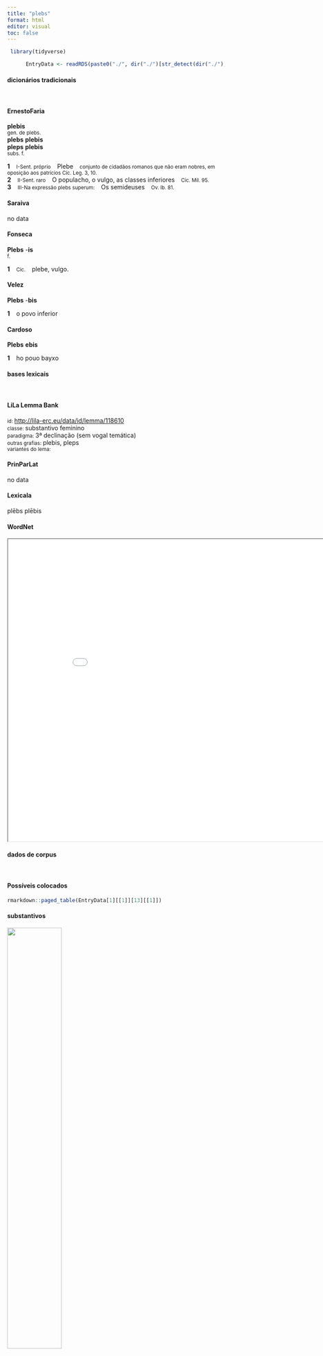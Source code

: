```yaml
---
title: "plebs"
format: html
editor: visual
toc: false
---
```



```r
 library(tidyverse) 

      EntryData <- readRDS(paste0("./", dir("./")[str_detect(dir("./"), "_xx112-108-101-98-115xx_.rds")]))

```


#### dicionários tradicionais

&emsp;




::: panel-tabset

#### ErnestoFaria

<b>plebis</b> <br> <small>gen. de plebs.</small> <br> <small></small> 
 <b>plebs</b> <b>plebis</b> <br> <b>pleps</b> <b>plebis</b> <br> <small>subs. f.</small> <br> <small></small>   <p> <b>1</b> &ensp; <small>I-Sent. próprio</small> &ensp; Plebe &ensp; <small>conjunto de cidadãos romanos que não eram nobres, em oposição aos patrícios Cíc. Leg. 3, 10.</small> <br> <b>2</b> &ensp; <small>II-Sent. raro</small> &ensp; O populacho, o vulgo, as classes inferiores &ensp; <small>Cíc. Mil. 95.</small> <br> <b>3</b> &ensp; <small>III-Na expressão plebs superum:</small> &ensp; Os semideuses &ensp; <small>Ov. lb. 81.</small> </p>




#### Saraiva

no data




#### Fonseca

<b>Plebs</b> -<b>is</b> <br> <small>f.</small>   <p> <b>1</b> &ensp; <small>Cic.</small> &ensp; plebe, vulgo. </p>




#### Velez

<b>Plebs</b> -<b>bis</b>   <p> <b>1</b> &ensp; o povo inferior </p>




#### Cardoso

<b>Plebs</b> <b>ebis</b>   <p> <b>1</b> &ensp; ho pouo bayxo </p>


:::



#### bases lexicais

&emsp;






::: panel-tabset

#### LiLa Lemma Bank

<small> id: </small> <a href=' http://lila-erc.eu/data/id/lemma/118610 ' target="_blank"> http://lila-erc.eu/data/id/lemma/118610 </a> <br>
<small> classe: </small> substantivo feminino   <br>
<small> paradigma: </small> 3ª declinação (sem vogal temática) <br>
<small> outras grafias: </small> plebis, pleps <br>
<small> variantes do lema: </small>  <br>





#### PrinParLat

no data




#### Lexicala

plēbs 
 plēbis




#### WordNet

<iframe width='900' height='700' src='Media/Tree__xx112-108-101-98-115xx__sem_type_lexemes_pt.html'>

</iframe>


:::



#### dados de corpus

&emsp;




::: panel-tabset

#### Possíveis colocados

```r

rmarkdown::paged_table(EntryData[1][[1]][13][[1]])

```


#### substantivos

![](./Media/wordcloud__xx112-108-101-98-115xx__BY_collocate_scoreSUBST.webp){width=50% fig-alt='This chart plots collocate by scoreSUBST, for the headword plebs here are all the values plotted: collocate: tribunus; scoreSUBST: 5. collocate: tribunatus; scoreSUBST: 3. collocate: peto; scoreSUBST: 0. collocate: fio; scoreSUBST: 0'}




#### adjetivos

![](./Media/wordcloud__xx112-108-101-98-115xx__BY_collocate_scoreADJ.webp){width=50% fig-alt='This chart plots collocate by scoreADJ, for the headword plebs here are all the values plotted: collocate: tribunus; scoreADJ: 0. collocate: tribunatus; scoreADJ: 0. collocate: peto; scoreADJ: 0. collocate: fio; scoreADJ: 0'}




#### verbos

![](./Media/wordcloud__xx112-108-101-98-115xx__BY_collocate_scoreVERBO.webp){width=50% fig-alt='This chart plots collocate by scoreVERBO, for the headword plebs here are all the values plotted: collocate: tribunus; scoreVERBO: 0. collocate: tribunatus; scoreVERBO: 0. collocate: peto; scoreVERBO: 2. collocate: fio; scoreVERBO: 2'}




#### advérbios

![](./Media/wordcloud__xx112-108-101-98-115xx__BY_collocate_scoreADV.webp){width=50% fig-alt='This chart plots collocate by scoreADV, for the headword plebs here are all the values plotted: collocate: tribunus; scoreADV: 0. collocate: tribunatus; scoreADV: 0. collocate: peto; scoreADV: 0. collocate: fio; scoreADV: 0'}




#### preposições e conjunções

![](./Media/wordcloud__xx112-108-101-98-115xx__BY_collocate_scoreFUNC.webp){width=50% fig-alt='This chart plots collocate by scoreFUNC, for the headword plebs here are all the values plotted: collocate: tribunus; scoreFUNC: 0. collocate: tribunatus; scoreFUNC: 0. collocate: peto; scoreFUNC: 0. collocate: fio; scoreFUNC: 0'}


:::



::: panel-tabset

#### ExemplosTraduzidos

<p> Publius inquit tribunatum <b>plebis</b> petit <br> <small> Cic.Att.2.12.2 <br> “Públio”, diz ele, “se candidatou ao tribunado da plebe.” <small> [JDD, de outra edição] </small> </small> </p>
; <p> in tribunis <b>plebis</b> designatis reliqua spes est <br> <small> Cic.Att.3.13.1 <br> Nos tribunos da plebe designados está a esperança que resta. <small> [JDD, de outra edição] </small> </small> </p>
; <p> atque hoc in illis tribunis <b>plebis</b> non laedebat <br> <small> Cic.Att.3.23.4 <br> E este perigo não atingia aqueles tribunos da plebe. <small> [JDD, de outra edição] </small> </small> </p>
; <p> ille autem non simulat sed plane tribunus <b>plebis</b> fieri cupit <br> <small> Cic.Att.2.1.5 <br> Já aquele não disfarça, mas revela abertamente o desejo de se tornar tribuno da plebe. <small> [JDD, de outra edição] </small> </small> </p>





#### Frequência por autor

![](./Media/barchart__xx112-108-101-98-115xx__lemma_BY_author_Frequencies.webp){width=50% fig-alt='This charts plots the frequency of lemma by author_Frequencies. The Suetonius subcorpus registers the highest normalized frequency, with the value of 22.05 and an absolute frequency of 2. The Sallustius subcorpus follows, with a normalized frequency of 10.2 and an absolute frequency of 11. the subcorpus with the least normalized frequency is Phaedrus with the normalized value of 0 and an absolute freqeuncy of 0. here are all the values: subcorpus: Caesar ; normalized frequency: 6 ; absolute frequency: 2.26603217765692. subcorpus: Cicero ; normalized frequency: 79 ; absolute frequency: 4.92138247240288. subcorpus: Horatius ; normalized frequency: 1 ; absolute frequency: 0.888020602077968. subcorpus: Ovidius ; normalized frequency: 2 ; absolute frequency: 3.43170899107756. subcorpus: Phaedrus ; normalized frequency: 0 ; absolute frequency: 0. subcorpus: Sallustius ; normalized frequency: 11 ; absolute frequency: 10.2031351451628. subcorpus: Seneca ; normalized frequency: 2 ; absolute frequency: 0.373266643026446. subcorpus: Suetonius ; normalized frequency: 2 ; absolute frequency: 22.0507166482911. subcorpus: Tacitus ; normalized frequency: 1 ; absolute frequency: 3.43288705801579. subcorpus: Vergilius ; normalized frequency: 0 ; absolute frequency: 0. subcorpus: Hieronymus ; normalized frequency: 0 ; absolute frequency: 0'}




#### Frequência por gênero

![](./Media/barchart__xx112-108-101-98-115xx__lemma_BY_genre_Frequencies.webp){width=50% fig-alt='This charts plots the frequency of lemma by genre_Frequencies. The Prosa.epistolográfica subcorpus registers the highest normalized frequency, with the value of 10.86 and an absolute frequency of 41. The Prosa.histórica subcorpus follows, with a normalized frequency of 4.87 and an absolute frequency of 20. the subcorpus with the least normalized frequency is Poesia.trágica with the normalized value of 0 and an absolute freqeuncy of 0. here are all the values: subcorpus: Prosa.histórica ; normalized frequency: 20 ; absolute frequency: 4.86866768908688. subcorpus: Prosa.filosófica ; normalized frequency: 5 ; absolute frequency: 0.823709658819459. subcorpus: Prosa.oratória ; normalized frequency: 35 ; absolute frequency: 3.36044088984475. subcorpus: Prosa.epistolográfica ; normalized frequency: 41 ; absolute frequency: 10.8640928482472. subcorpus: Poesia.lírica ; normalized frequency: 1 ; absolute frequency: 0.84125515268781. subcorpus: Poesia.didática ; normalized frequency: 2 ; absolute frequency: 1.69649673424379. subcorpus: Poesia.trágica ; normalized frequency: 0 ; absolute frequency: 0. subcorpus: Poesia.épica ; normalized frequency: 0 ; absolute frequency: 0. subcorpus: Prosa.ficcional ; normalized frequency: 0 ; absolute frequency: 0'}




#### Frequência por século

![](./Media/barchart__xx112-108-101-98-115xx__lemma_BY_period_Frequencies.webp){width=50% fig-alt='This charts plots the frequency of lemma by period_Frequencies. The II.d.C. subcorpus registers the highest normalized frequency, with the value of 7.85 and an absolute frequency of 3. The I.a.C. subcorpus follows, with a normalized frequency of 4.51 and an absolute frequency of 97. the subcorpus with the least normalized frequency is IV.d.C. with the normalized value of 0 and an absolute freqeuncy of 0. here are all the values: subcorpus: I.a.C. ; normalized frequency: 97 ; absolute frequency: 4.51477775191994. subcorpus: I.d.C. ; normalized frequency: 4 ; absolute frequency: 0.611901483861098. subcorpus: II.d.C. ; normalized frequency: 3 ; absolute frequency: 7.85340314136126. subcorpus: IV.d.C. ; normalized frequency: 0 ; absolute frequency: 0'}


:::

